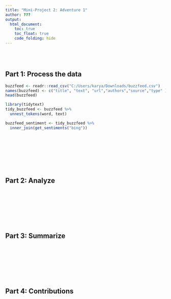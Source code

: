 ```yaml
---
title: "Mini-Project 2: Adventure 1"
author: ???
output: 
  html_document:
    toc: true
    toc_float: true
    code_folding: hide
---
```





\
\



## Part 1: Process the data

```r
buzzfeed <- readr::read_csv("C:/Users/karya/Downloads/buzzfeed.csv")
names(buzzfeed) <- c("title", "text", "url","authors","source","type" )
head(buzzfeed)

```

```r
library(tidytext)
tidy_buzzfeed <- buzzfeed %>%
  unnest_tokens(word, text)

buzzfeed_sentiment <- tidy_buzzfeed %>%
  inner_join(get_sentiments("bing")) 
```

\
\
\
\
\
\



## Part 2: Analyze


\
\
\
\
\
\



## Part 3: Summarize




\
\
\
\
\
\



## Part 4: Contributions





